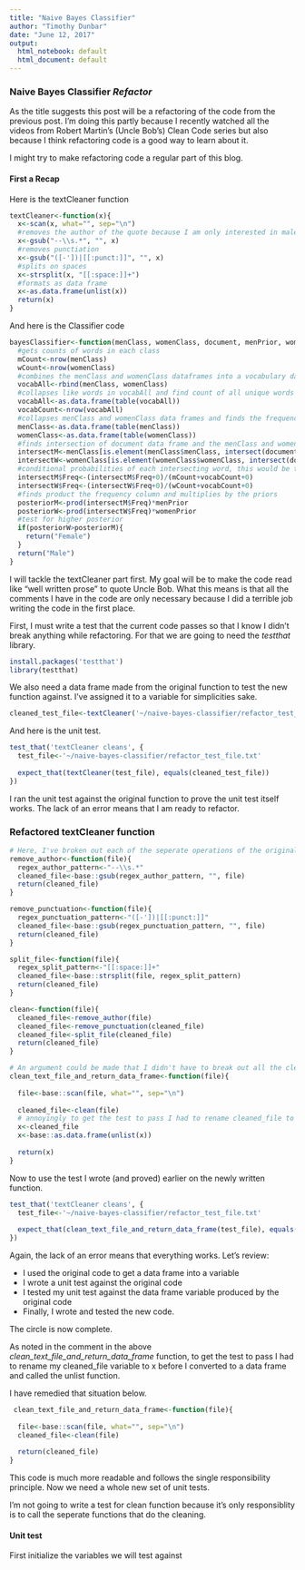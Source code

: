 ```yaml
---
title: "Naive Bayes Classifier"
author: "Timothy Dunbar"
date: "June 12, 2017"
output:
  html_notebook: default
  html_document: default
---
```


### Naive Bayes Classifier *Refactor*

As the title suggests this post will be a refactoring of the code from the previous post.  I'm doing this partly because I recently watched all the videos from Robert Martin's (Uncle Bob's) Clean Code series but also because I think refactoring code is a good way to learn about it.

I might try to make refactoring code a regular part of this blog.

#### First a Recap

Here is the textCleaner function
```r
textCleaner<-function(x){
  x<-scan(x, what="", sep="\n")
  #removes the author of the quote because I am only interested in male or female
  x<-gsub("--\\s.*", "", x)
  #removes punctiation
  x<-gsub("([-'])|[[:punct:]]", "", x)
  #splits on spaces
  x<-strsplit(x, "[[:space:]]+")
  #formats as data frame
  x<-as.data.frame(unlist(x))
  return(x)
}
```
And here is the Classifier code
```r
bayesClassifier<-function(menClass, womenClass, document, menPrior, womenPrior){
  #gets counts of words in each class
  mCount<-nrow(menClass)
  wCount<-nrow(womenClass)
  #combines the menClass and womenClass dataframes into a vocabulary dataframe
  vocabAll<-rbind(menClass, womenClass)
  #collapses like words in vocabAll and find count of all unique words in vacabulary
  vocabAll<-as.data.frame(table(vocabAll))
  vocabCount<-nrow(vocabAll)
  #collapses menClass and womenClass data frames and finds the frequency of each word
  menClass<-as.data.frame(table(menClass))
  womenClass<-as.data.frame(table(womenClass))
  #finds intersection of document data frame and the menClass and womenClass dataframes
  intersectM<-menClass[is.element(menClass$menClass, intersect(document$`unlist(x)`, menClass$menClass)),]
  intersectW<-womenClass[is.element(womenClass$womenClass, intersect(document$`unlist(x)`, womenClass$womenClass)),]
  #conditional probabilities of each intersecting word, this would be the place to add smoothing if desired in place of the 0s
  intersectM$Freq<-(intersectM$Freq+0)/(mCount+vocabCount+0)
  intersectW$Freq<-(intersectW$Freq+0)/(wCount+vocabCount+0)
  #finds product the frequency column and multiplies by the priors
  posteriorM<-prod(intersectM$Freq)*menPrior
  posteriorW<-prod(intersectW$Freq)*womenPrior
  #test for higher posterior
  if(posteriorW>posteriorM){
    return("Female")
  }
  return("Male")
}
```
I will tackle the textCleaner part first.  My goal will be to make the code read like "well written prose" to quote Uncle Bob.  What this means is that all the comments I have in the code are only necessary because I did a terrible job writing the code in the first place.

First, I must write a test that the current code passes so that I know I didn't break anything while refactoring.  For that we are going to need the *testthat* library.
```r
install.packages('testthat')
library(testthat)
```
We also need a data frame made from the original function to test the new function against.  I've assigned it to a variable for simplicities sake.
```r
cleaned_test_file<-textCleaner('~/naive-bayes-classifier/refactor_test_file.txt')
```
And here is the unit test.
```r
test_that('textCleaner cleans', {
  test_file<-'~/naive-bayes-classifier/refactor_test_file.txt'
  
  expect_that(textCleaner(test_file), equals(cleaned_test_file))
})
```
I ran the unit test against the original function to prove the unit test itself works.  The lack of an error means that I am ready to refactor.

### Refactored textCleaner function
```r

# Here, I've broken out each of the seperate operations of the original code into their own function.
remove_author<-function(file){
  regex_author_pattern<-"--\\s.*"
  cleaned_file<-base::gsub(regex_author_pattern, "", file)
  return(cleaned_file)
}

remove_punctuation<-function(file){
  regex_punctuation_pattern<-"([-'])|[[:punct:]]"
  cleaned_file<-base::gsub(regex_punctuation_pattern, "", file)
  return(cleaned_file)
}

split_file<-function(file){
  regex_split_pattern<-"[[:space:]]+"
  cleaned_file<-base::strsplit(file, regex_split_pattern)
  return(cleaned_file)
}

clean<-function(file){
  cleaned_file<-remove_author(file)
  cleaned_file<-remove_punctuation(cleaned_file)
  cleaned_file<-split_file(cleaned_file)
  return(cleaned_file)
}

# An argument could be made that I didn't have to break out all the cleaning steps to their own clean function but I decided to go all out
clean_text_file_and_return_data_frame<-function(file){
  
  file<-base::scan(file, what="", sep="\n")
  
  cleaned_file<-clean(file)
  # annoyingly to get the test to pass I had to rename cleaned_file to x
  x<-cleaned_file
  x<-base::as.data.frame(unlist(x))
    
  return(x)
}
```
Now to use the test I wrote (and proved) earlier on the newly written function.
```r
test_that('textCleaner cleans', {
  test_file<-'~/naive-bayes-classifier/refactor_test_file.txt'
  
  expect_that(clean_text_file_and_return_data_frame(test_file), equals(cleaned_test_file))
})
```
Again, the lack of an error means that everything works.  Let's review:

* I used the original code to get a data frame into a variable
* I wrote a unit test against the original code
* I tested my unit test against the data frame variable produced by the original code
* Finally, I wrote and tested the new code.

The circle is now complete.

As noted in the comment in the above *clean_text_file_and_return_data_frame* function, to get the test to pass I had to rename my cleaned_file variable to x before I converted to a data frame and called the unlist function.

I have remedied that situation below.
```r
 clean_text_file_and_return_data_frame<-function(file){
  
  file<-base::scan(file, what="", sep="\n")
  cleaned_file<-clean(file)
    
  return(cleaned_file)
}
```
This code is much more readable and follows the single responsibility principle.  Now we need a whole new set of unit tests.

I'm not going to write a test for clean function because it's only responsiblity is to call the seperate functions that do the cleaning.

#### Unit test

First initialize the variables we will test against
```r

```

